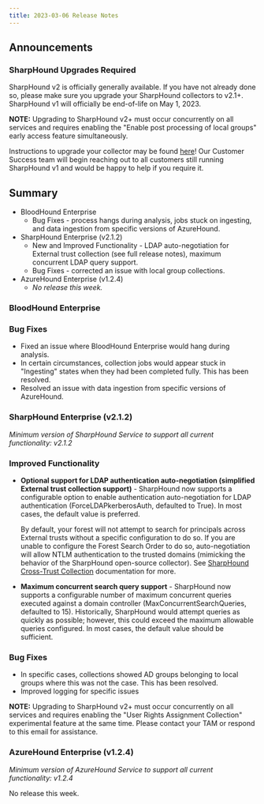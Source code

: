 ```yaml
---
title: 2023-03-06 Release Notes
---
```


## Announcements

### SharpHound Upgrades Required

SharpHound v2 is officially generally available. If you have not already done so, please make sure you upgrade your SharpHound collectors to v2.1+. SharpHound v1 will officially be end-of-life on May 1, 2023.

**NOTE:** Upgrading to SharpHound v2+ must occur concurrently on all services and requires enabling the "Enable post processing of local groups" early access feature simultaneously.

Instructions to upgrade your collector may be found [here](/install-data-collector/install-sharphound/installation-upgrade)! Our Customer Success team will begin reaching out to all customers still running SharpHound v1 and would be happy to help if you require it.

## Summary

* BloodHound Enterprise
    * Bug Fixes - process hangs during analysis, jobs stuck on ingesting, and data ingestion from specific versions of AzureHound.
* SharpHound Enterprise (v2.1.2)
    * New and Improved Functionality - LDAP auto-negotiation for External trust collection (see full release notes), maximum concurrent LDAP query support.
    * Bug Fixes - corrected an issue with local group collections.
* AzureHound Enterprise (v1.2.4)
    * _No release this week._

### BloodHound Enterprise

### Bug Fixes

* Fixed an issue where BloodHound Enterprise would hang during analysis.
* In certain circumstances, collection jobs would appear stuck in "Ingesting" states when they had been completed fully. This has been resolved.
* Resolved an issue with data ingestion from specific versions of AzureHound.

### SharpHound Enterprise (v2.1.2)

_Minimum version of SharpHound Service to support all current functionality: v2.1.2_

### Improved Functionality

* **Optional support for LDAP authentication auto-negotiation (simplified External trust collection support)** \- SharpHound now supports a configurable option to enable authentication auto-negotiation for LDAP authentication (ForceLDAPkerberosAuth, defaulted to True). In most cases, the default value is preferred.

    By default, your forest will not attempt to search for principals across External trusts without a specific configuration to do so. If you are unable to configure the Forest Search Order to do so, auto-negotiation will allow NTLM authentication to the trusted domains (mimicking the behavior of the SharpHound open-source collector). See [SharpHound Cross-Trust Collection](/collect-data/enterprise-collection/cross-trust) documentation for more.


* **Maximum concurrent search query support** \- SharpHound now supports a configurable number of maximum concurrent queries executed against a domain controller (MaxConcurrentSearchQueries, defaulted to 15). Historically, SharpHound would attempt queries as quickly as possible; however, this could exceed the maximum allowable queries configured. In most cases, the default value should be sufficient.

### Bug Fixes

* In specific cases, collections showed AD groups belonging to local groups where this was not the case. This has been resolved.
* Improved logging for specific issues

**NOTE:** Upgrading to SharpHound v2+ must occur concurrently on all services and requires enabling the "User Rights Assignment Collection" experimental feature at the same time. Please contact your TAM or respond to this email for assistance.

### AzureHound Enterprise (v1.2.4)

_Minimum version of AzureHound Service to support all current functionality: v1.2.4_

No release this week.